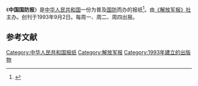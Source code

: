{{Infobox Newspaper
| name                = 中国国防报
| image               =
| caption             = 
| type                = [[日报|日报]]
| format              = 
| owners              = 
| publisher           =  解放军报社
| editor              = 
| president           = 
| chiefeditor         = 
| assoceditor         = 
| foundation          = 1993年9月2日
| ceased publication  = 
| political           = 
| language            = [[简体中文|简体中文]]
| price               = 
| headquarters        = {{PRC}}[[北京市|北京市]][[西城区|西城区]]阜外大街34号
| circulation         = 每周一、二、四
| ISSN                = 
| website             = [http://www.81.cn/gfbmap/paperindex.htm 中国国防报电子报]<br/>[http://www.81.cn/ 中国军网]
|CN=81-0002/(J)
}}
《'''中国国防报'''》是[[中华人民共和国|中华人民共和国]]一份为普及[[国防|国防]]而办的报纸<ref>{{Cite web|title=中国国防报|url=https://navi.cnki.net/knavi/newspapers/CGFB/detail|access-date=2021-09-03|work=[[知网|知网]]|language=zh|archive-date=2021-09-03|archive-url=https://web.archive.org/web/20210903092725/https://navi.cnki.net/knavi/newspapers/CGFB/detail|dead-url=no}}</ref>。由[[解放军报|《解放军报》社]]主办。创刊于1993年9月2日。每周一、周二、周四出报。

== 参考文献 ==
{{Reflist}}{{Newspaper-stub}}
[[Category:中华人民共和国报纸|Category:中华人民共和国报纸]]
[[Category:解放军报|Category:解放军报]]
[[Category:1993年建立的出版物|Category:1993年建立的出版物]]